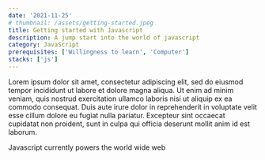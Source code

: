 ```yaml
---
date: '2021-11-25'
# thumbnail: /assets/getting-started.jpeg
title: Getting started with Javascript
description: A jump start into the world of javascript
category: JavaScript
prerequisites: ['Willingness to learn', 'Computer']
stacks: ['js']
---
```


Lorem ipsum dolor sit amet, consectetur adipiscing elit, sed do eiusmod tempor incididunt ut labore et dolore magna aliqua. Ut enim ad minim veniam, quis nostrud exercitation ullamco laboris nisi ut aliquip ex ea commodo consequat. Duis aute irure dolor in reprehenderit in voluptate velit esse cillum dolore eu fugiat nulla pariatur. Excepteur sint occaecat cupidatat non proident, sunt in culpa qui officia deserunt mollit anim id est laborum.

Javascript currently powers the world wide web
